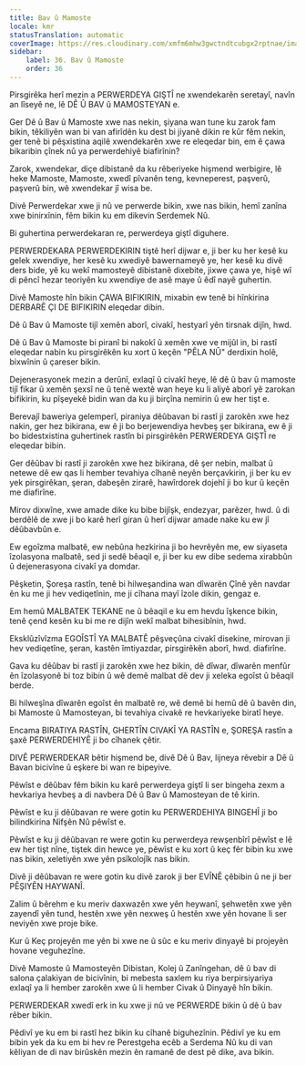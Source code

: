 ```yaml
---
title: Bav û Mamoste
locale: kmr
statusTranslation: automatic
coverImage: https://res.cloudinary.com/xmfm6mhw3gwctndtcubgx2rptnae/image/upload/v1740337243/small_cover_educacion_fundamental_a051170f1c.webp
sidebar:
    label: 36. Bav û Mamoste
    order: 36
---
```

Pirsgirêka herî mezin a PERWERDEYA GIŞTÎ ne xwendekarên seretayî, navîn an lîseyê ne, lê DÊ Û BAV û MAMOSTEYAN e.

Ger Dê û Bav û Mamoste xwe nas nekin, şiyana wan tune ku zarok fam bikin, têkiliyên wan bi van afirîdên ku dest bi jiyanê dikin re kûr fêm nekin, ger tenê bi pêşxistina aqilê xwendekarên xwe re eleqedar bin, em ê çawa bikaribin çînek nû ya perwerdehiyê biafirînin?

Zarok, xwendekar, diçe dibistanê da ku rêberiyeke hişmend werbigire, lê heke Mamoste, Mamoste, xwedî pîvanên teng, kevneperest, paşverû, paşverû bin, wê xwendekar jî wisa be.

Divê Perwerdekar xwe ji nû ve perwerde bikin, xwe nas bikin, hemî zanîna xwe binirxînin, fêm bikin ku em dikevin Serdemek Nû.

Bi guhertina perwerdekaran re, perwerdeya giştî diguhere.

PERWERDEKARA PERWERDEKIRIN tiştê herî dijwar e, ji ber ku her kesê ku gelek xwendiye, her kesê ku xwediyê bawernameyê ye, her kesê ku divê ders bide, yê ku wekî mamosteyê dibistanê dixebite, jixwe çawa ye, hişê wî di pêncî hezar teoriyên ku xwendiye de asê maye û êdî nayê guhertin.

Divê Mamoste hîn bikin ÇAWA BIFIKIRIN, mixabin ew tenê bi hînkirina DERBARÊ ÇI DE BIFIKIRIN eleqedar dibin.

Dê û Bav û Mamoste tijî xemên aborî, civakî, hestyarî yên tirsnak dijîn, hwd.

Dê û Bav û Mamoste bi piranî bi nakokî û xemên xwe ve mijûl in, bi rastî eleqedar nabin ku pirsgirêkên ku xort û keçên "PÊLA NÛ" derdixin holê, bixwînin û çareser bikin.

Dejenerasyonek mezin a derûnî, exlaqî û civakî heye, lê dê û bav û mamoste tijî fikar û xemên şexsî ne û tenê wextê wan heye ku li aliyê aborî yê zarokan bifikirin, ku pîşeyekê bidin wan da ku ji birçîna nemirin û ew her tişt e.

Berevajî baweriya gelemperî, piraniya dêûbavan bi rastî ji zarokên xwe hez nakin, ger hez bikirana, ew ê ji bo berjewendiya hevbeş şer bikirana, ew ê ji bo bidestxistina guhertinek rastîn bi pirsgirêkên PERWERDEYA GIŞTÎ re eleqedar bibin.

Ger dêûbav bi rastî ji zarokên xwe hez bikirana, dê şer nebin, malbat û netewe dê ew qas li hember tevahiya cîhanê neyên berçavkirin, ji ber ku ev yek pirsgirêkan, şeran, dabeşên zirarê, hawîrdorek dojehî ji bo kur û keçên me diafirîne.

Mirov dixwîne, xwe amade dike ku bibe bijîşk, endezyar, parêzer, hwd. û di berdêlê de xwe ji bo karê herî giran û herî dijwar amade nake ku ew jî dêûbavbûn e.

Ew egoîzma malbatê, ew nebûna hezkirina ji bo hevrêyên me, ew siyaseta îzolasyona malbatê, sed ji sedê bêaqil e, ji ber ku ew dibe sedema xirabbûn û dejenerasyona civakî ya domdar.

Pêşketin, Şoreşa rastîn, tenê bi hilweşandina wan dîwarên Çînê yên navdar ên ku me ji hev vediqetînin, me ji cîhana mayî îzole dikin, gengaz e.

Em hemû MALBATEK TEKANE ne û bêaqil e ku em hevdu îşkence bikin, tenê çend kesên ku bi me re dijîn wekî malbat bihesibînin, hwd.

Eksklûzîvîzma EGOÎSTÎ YA MALBATÊ pêşveçûna civakî disekine, mirovan ji hev vediqetîne, şeran, kastên îmtiyazdar, pirsgirêkên aborî, hwd. diafirîne.

Gava ku dêûbav bi rastî ji zarokên xwe hez bikin, dê dîwar, dîwarên menfûr ên îzolasyonê bi toz bibin û wê demê malbat dê dev ji xeleka egoîst û bêaqil berde.

Bi hilweşîna dîwarên egoîst ên malbatê re, wê demê bi hemû dê û bavên din, bi Mamoste û Mamosteyan, bi tevahiya civakê re hevkariyeke biratî heye.

Encama BIRATIYA RASTÎN, GHERTÎN CIVAKÎ YA RASTÎN e, ŞOREŞA rastîn a şaxê PERWERDEHIYÊ ji bo cîhanek çêtir.

DIVÊ PERWERDEKAR bêtir hişmend be, divê Dê û Bav, lijneya rêvebir a Dê û Bavan bicivîne û eşkere bi wan re bipeyive.

Pêwîst e dêûbav fêm bikin ku karê perwerdeya giştî li ser bingeha zexm a hevkariya hevbeş a di navbera Dê û Bav û Mamosteyan de tê kirin.

Pêwîst e ku ji dêûbavan re were gotin ku PERWERDEHIYA BINGEHÎ ji bo bilindkirina Nifşên Nû pêwîst e.

Pêwîst e ku ji dêûbavan re were gotin ku perwerdeya rewşenbîrî pêwîst e lê ew her tişt nîne, tiştek din hewce ye, pêwîst e ku xort û keç fêr bibin ku xwe nas bikin, xeletiyên xwe yên psîkolojîk nas bikin.

Divê ji dêûbavan re were gotin ku divê zarok ji ber EVÎNÊ çêbibin û ne ji ber PÊŞIYÊN HAYWANÎ.

Zalim û bêrehm e ku meriv daxwazên xwe yên heywanî, şehwetên xwe yên zayendî yên tund, hestên xwe yên nexweş û hestên xwe yên hovane li ser neviyên xwe proje bike.

Kur û Keç projeyên me yên bi xwe ne û sûc e ku meriv dinyayê bi projeyên hovane veguhezîne.

Divê Mamoste û Mamosteyên Dibistan, Kolej û Zanîngehan, dê û bav di salona çalakiyan de bicivînin, bi mebesta saxlem ku riya berpirsiyariya exlaqî ya li hember zarokên xwe û li hember Civak û Dinyayê hîn bikin.

PERWERDEKAR xwedî erk in ku xwe ji nû ve PERWERDE bikin û dê û bav rêber bikin.

Pêdivî ye ku em bi rastî hez bikin ku cîhanê biguhezînin. Pêdivî ye ku em bibin yek da ku em bi hev re Perestgeha ecêb a Serdema Nû ku di van kêliyan de di nav birûskên mezin ên ramanê de dest pê dike, ava bikin.
